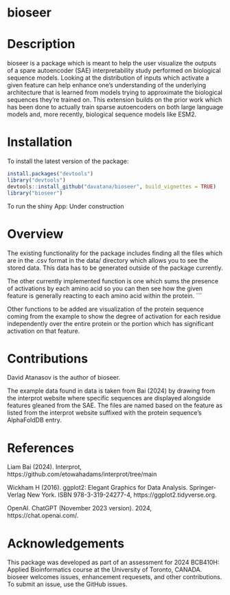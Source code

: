 # bioseer

# Description
bioseer is a package which is meant to help the user visualize the outputs of a spare autoencoder (SAE) interpretability study performed on biological sequence models. Looking at the distribution of inputs which activate a given feature can help enhance one's understanding of the underlying architecture that is learned from models trying to approximate the biological sequences they're trained on. This extension builds on the prior work which has been done to actually train sparse autoencoders on both large language models and, more recently, biological sequence models like ESM2.

# Installation
To install the latest version of the package:

```R
install.packages("devtools")
library("devtools")
devtools::install_github("davatana/bioseer", build_vignettes = TRUE)
library("bioseer")
```

To run the shiny App: Under construction

# Overview
The existing functionality for the package includes finding all the files which are in the .csv format in the data/ directory which allows you to see the stored data. This data has to be generated outside of the package currently.

The other currently implemented function is one which sums the presence of activations by each amino acid so you can then see how the given feature is generally reacting to each amino acid within the protein.
```

Other functions to be added are visualization of the protein sequence coming from the example to show the degree of activation for each residue independently over the entire protein or the portion which has significant activation on that feature.

# Contributions
David Atanasov is the author of bioseer.

The example data found in data is taken from Bai (2024) by drawing from the interprot website where specific sequences are displayed alongside features gleaned from the SAE. The files are named based on the feature as listed from the interprot website suffixed with the protein sequence's AlphaFoldDB entry.

# References
Liam Bai (2024). Interprot, https://github.com/etowahadams/interprot/tree/main

Wickham H (2016). ggplot2: Elegant Graphics for Data Analysis. Springer-Verlag New York. ISBN 978-3-319-24277-4, https://ggplot2.tidyverse.org.

OpenAI. ChatGPT (November 2023 version). 2024, https://chat.openai.com/.

# Acknowledgements
This package was developed as part of an assessment for 2024 BCB410H: Applied Bioinformatics course at the University of Toronto, CANADA. bioseer welcomes issues, enhancement requesets, and other contributions. To submit an issue, use the GitHub issues.
